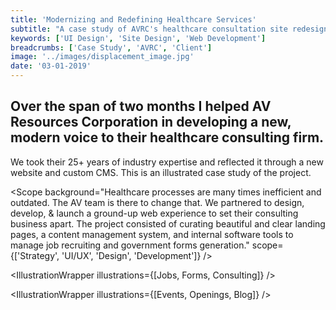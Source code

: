 ```yaml
---
title: 'Modernizing and Redefining Healthcare Services'
subtitle: "A case study of AVRC's healthcare consultation site redesign"
keywords: ['UI Design', 'Site Design', 'Web Development']
breadcrumbs: ['Case Study', 'AVRC', 'Client']
image: '../images/displacement_image.jpg'
date: '03-01-2019'
---
```



## Over the span of two months I helped AV Resources Corporation in developing a new, modern voice to their healthcare consulting firm.

We took their 25+ years of industry expertise and reflected it through a new website and custom CMS. This is an illustrated case study of the project.

<Scope
  background="Healthcare processes are many times inefficient and outdated. The AV team is there to change that. We partnered to design, develop, & launch a ground-up web experience to set their consulting business apart. The project consisted of curating beautiful and clear landing pages, a content management system, and internal software tools to manage job recruiting and government forms generation."
  scope={['Strategy', 'UI/UX', 'Design', 'Development']}
/>

<Landing />

<Description
  section="01."
  title="Clear Structure & Visual Cues"
  content="
  Pages are structured with accessibility and usability in mind. Without a illustrator at hand, we decided to create illustrations and animations in place of photos using plain HTML/CSS and a bit of javascript to move things along, just like on this page. This experience is performant, eye-catching, and provides a different experience than what we typically see. Click on each of the search bars above to see the page.
"
/>

<IllustrationWrapper illustrations={[Jobs, Forms, Consulting]} />

<Description
  section="02."
  title="Control & Customization"
  content="We built an in-house, custom dashboard & CMS to pair with the site. Administrators have full control on creating and managing job listings, blog posts, events, and users. Dynamic content created each have their own social sharing cards and search engine optimization (SEO)."
/>

<Dashboard />

<Description
  section="03."
  title="Creating A Healthcare Home Base"
  content="With dozens of remote consultants and at a rapidly growing rate, AV needed a home base to to easily communicate new job opportunities, upcoming events, and to keep their community up to date. Along with their social channels, they wanted a single entry point to everything regarding the company. Visitors can view and apply for various openings, sign up for upcoming events and meetups, and read about the latest in running an independent healthcare business."
/>

<IllustrationWrapper illustrations={[Events, Openings, Blog]} />

<Description
  section="04."
  title="Digital Tools"
  content="We opted to create a tool that auto generated POC and QAPI forms through a step-by-step module experience. With hundreds of pre-filled form data provided by AV, users can simply select the scenarios that match their facility, customize results, and let the system format and generate their form."
/>

<FormsApp />

<Description
  section="05."
  title="Wrapping It Up"
  content="Redesigning and giving AV's website a modern look & feel was one of the primary goals of
the project. From the clean landing pages showcasing their services, custom CMS and administration,
to the tools that help streamline healthcare work, the site now encompasses much more. While early
in implementation, AV has received great feedback from their clients and users. Within the first
month, the site has received 300% increase in page views with 11 search queries ranked in the top 5."
/>

